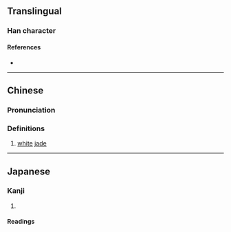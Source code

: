 {{character info}}
==Translingual==

===Han character===
{{Han char|rn=96|rad=玉|as=08|sn=13|four=|canj=MMMGI|ids=⿱亞玉}}

====References====
* {{Han ref|kx=0734.250|dkj=21064|dj=1146.260|hdz=21124.110|uh=7427|ud=29735}}

----

==Chinese==
{{zh-forms}}

===Pronunciation===
{{zh-pron
|m=è
|c=ok3
|h=gd=
|mn=
|w=
|mc=y
|oc=y
|cat=n
}}

===Definitions===
{{zh-hanzi}}

# [[white]] [[jade]]

----

==Japanese==

===Kanji===
{{ja-kanji|grade=|rs=玉08}}

# {{rfdef|ja|sort=玉08}}

====Readings====
{{ja-readings|on=[[あく]] (aku)|kun=|nanori=}}